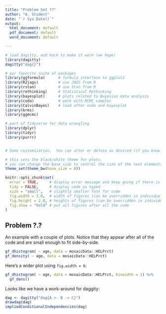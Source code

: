 ```yaml
---
title: "Problem Set ??"
author: "A. Student"
date: "`r Sys.Date()`"
output: 
  html_document: default
  pdf_document: default
  word_document: default

---
```


```r

# load dagitty, and hack to make it work (we hope)
library(dagitty)
dagitty("dag{}")

# our favorite suite of packages
library(ggformula)      # formula interface to ggplot2
library(R2jags)         # use JAGS from R
library(rstan)          # use Stan from R
library(rethinking)     # Statistical Rethinking
library(bayesplot)      # plots related to Bayesian data analysis
library(coda)           # work with MCMC samples
library(CalvinBayes)    # load after coda and bayesplot
library(brms)           
library(ggmcmc)

# part of tidyverse for data wrangling
library(dplyr)
library(tidyr)
library(purrr)


# Some customization.  You can alter or delete as desired (if you know what you are doing).

# this sets the black/white theme for plots.
# you can change the base_size to control the size of the text elements in the plot
theme_set(theme_bw(base_size = 8)) 

knitr::opts_chunk$set(
  error = TRUE,     # display error message and keep going if there is an error
  tidy = FALSE,     # display code as typed
  size = "small",   # slightly smaller font for code
  fig.width = 3.0,  # width of figures (can be overridden in individual chunks)
  fig.height = 2.0, # heights of figures (can be overridden in individual chunks)
  fig.show = "hold" # put all figures after all the code
)
```


## Problem ?.?


An example with a couple of plots.  Notice that they appear after all
of the code and are small enough to fit side-by-side.

```r
gf_dhistogram( ~ age, data = mosaicData::HELPrct)
gf_density( ~ age, data = mosaicData::HELPrct)
```

Here's a wider plot using `fig.width = 6`:

```r
gf_dhistogram( ~ age, data = mosaicData::HELPrct, binwidth = 1) %>%
  gf_dens()
```

Looks like we have a work-around for daggity:

```r
dag <- dagitty("dag{A <- B -> C}")
drawdag(dag)
impliedConditionalIndependencies(dag)
```
